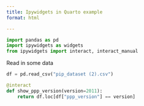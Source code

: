 ```yaml
---
title: Ipywidgets in Quarto example
format: html

---
```


```python
import pandas as pd
import ipywidgets as widgets
from ipywidgets import interact, interact_manual
```
Read in some data

```python

df = pd.read_csv("pip_dataset (2).csv")
```



```python

@interact
def show_ppp_version(version=2011):
    return df.loc[df["ppp_version"] == version]

```
